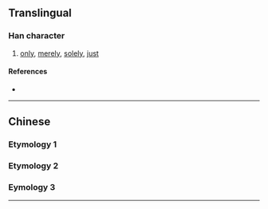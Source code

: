 {{character info/new}}
{{also|僅}}
==Translingual==

===Han character===
{{Han char|rn=9|rad=人|as=02|sn=4|four=|canj=OE|ids=⿰亻又}}

# [[only]], [[merely]], [[solely]], [[just]]

====References====
* {{Han ref|kx=0091.130|dkj=00353|dj=0193.050|hdz=10110.040|uh=4EC5|ud=20165}}

----

==Chinese==

===Etymology 1===
{{zh-see|付|av}}

===Etymology 2===
{{zh-see|僅|sv}}

===Eymology 3===
{{zh-see|奴|v}}

----